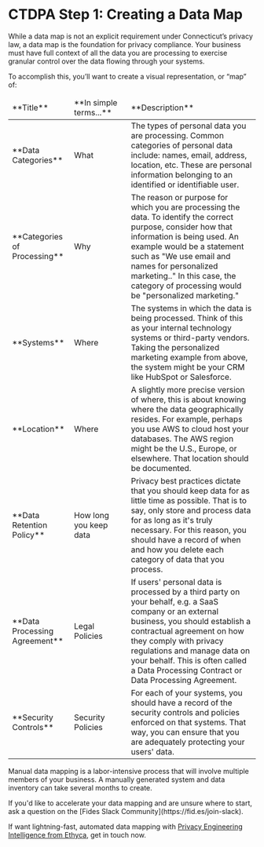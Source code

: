 
# CTDPA Step 1: Creating a Data Map

While a data map is not an explicit requirement under Connecticut’s privacy law, a data map is the foundation for privacy compliance. Your business must have full context of all the data you are processing to exercise granular control over the data flowing through your systems. 

To accomplish this, you’ll want to create a visual representation, or “map” of:

<table>
    <thead>
        <tr>
            <td width="25%">**Title**</td>
            <td width="23%">**In simple terms...**</td>
            <td width="55%">**Description**</td>
        </tr>
    </thead>
    <tbody>
        <tr>
            <td>**Data Categories**</td>
            <td>What</td>
            <td>The types of personal data you are processing. Common categories of personal data include: names, email, address, location, etc. These are personal information belonging to an identified or identifiable user.</td>
        </tr>
         <tr>
            <td>**Categories of Processing**</td>
            <td>Why</td>
            <td>The reason or purpose for which you are processing the data. To identify the correct purpose, consider how that information is being used. An  example would be a statement such as "We use email and names for personalized marketing.." In this case, the category of processing would be "personalized marketing."</td>
        </tr>
        <tr>
            <td>**Systems**</td>
            <td>Where</td>
            <td>The systems in which the data is being processed. Think of this as your internal technology systems or third-party vendors. Taking the personalized marketing example from above, the system might be your CRM like HubSpot or Salesforce.</td>
        </tr>
        <tr>
            <td>**Location**</td>
            <td>Where</td>
            <td>A slightly more precise version of where, this is about knowing where the data geographically resides. For example, perhaps you use AWS to cloud host your databases. The AWS region might be the U.S., Europe, or elsewhere. That location should be documented.</td>
        </tr>
         <tr>
            <td>**Data Retention Policy**</td>
            <td>How long you keep data</td>
            <td>Privacy best practices dictate that you should keep data for as little time as possible. That is to say, only store and process data for as long as it's truly necessary. For this reason, you should have a record of when and how you delete each category of data that you process.</td>
        </tr>
        <tr>
            <td>**Data Processing Agreement**</td>
            <td>Legal Policies</td>
            <td>If users' personal data is processed by a third party on your behalf, e.g. a SaaS company or an external business, you should establish a contractual agreement  on how they comply with privacy regulations and manage data on your behalf. This is often called a Data Processing Contract or Data Processing Agreement.</td>
        </tr>
        <tr>
            <td>**Security Controls**</td>
            <td>Security Policies</td>
            <td>For each of your systems, you should have a record of the security controls and policies enforced on that systems. That way, you can ensure that you are adequately protecting your users' data.</td>
        </tr>
    </tbody>
</table>

Manual data mapping is a labor-intensive process that will involve multiple members of your business. A manually generated system and data inventory can take several months to create.

<Callout emoji="" type="info">
If you'd like to accelerate your data mapping and are unsure where to start, ask a question on the [Fides Slack Community](https://fid.es/join-slack).

If want lightning-fast, automated data mapping with [Privacy Engineering Intelligence from Ethyca](https://ethyca.com/book-demo?utm_source=docs-site), get in touch now.
</Callout>

